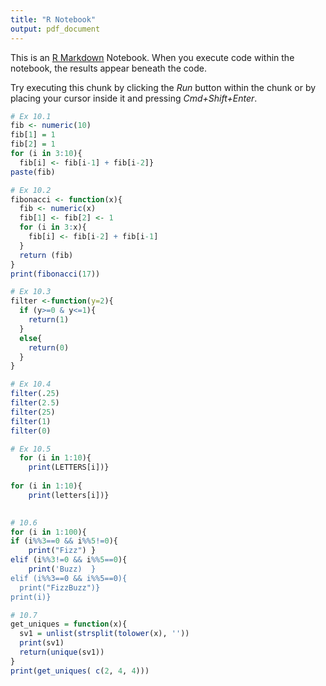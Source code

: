 ```yaml
---
title: "R Notebook"
output: pdf_document
---
```


This is an [R Markdown](http://rmarkdown.rstudio.com) Notebook. When you execute code within the notebook, the results appear beneath the code. 

Try executing this chunk by clicking the *Run* button within the chunk or by placing your cursor inside it and pressing *Cmd+Shift+Enter*. 

```r
# Ex 10.1
fib <- numeric(10)
fib[1] = 1
fib[2] = 1
for (i in 3:10){
  fib[i] <- fib[i-1] + fib[i-2]}
paste(fib)
```
```r
# Ex 10.2
fibonacci <- function(x){
  fib <- numeric(x)
  fib[1] <- fib[2] <- 1
  for (i in 3:x){
    fib[i] <- fib[i-2] + fib[i-1]
  }
  return (fib)
}
print(fibonacci(17))
```


```r
# Ex 10.3
filter <-function(y=2){
  if (y>=0 & y<=1){
    return(1)
  }
  else{
    return(0)
  }
}
```


```r
# Ex 10.4
filter(.25)
filter(2.5)
filter(25)
filter(1)
filter(0)
```



```r
# Ex 10.5
  for (i in 1:10){
    print(LETTERS[i])}
  
for (i in 1:10){
    print(letters[i])}
  
```




```r
# 10.6
for (i in 1:100){
if (i%%3==0 && i%%5!=0){
    print("Fizz") }
elif (i%%3!=0 && i%%5==0){
    print('Buzz)  }
elif (i%%3==0 && i%%5==0){
  print("FizzBuzz")}
print(i)}
```


```r
# 10.7
get_uniques = function(x){
  sv1 = unlist(strsplit(tolower(x), ''))
  print(sv1)
  return(unique(sv1))
}
print(get_uniques( c(2, 4, 4)))
```


